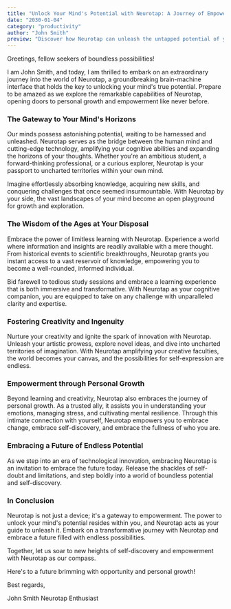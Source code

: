```yaml
---
title: "Unlock Your Mind's Potential with Neurotap: A Journey of Empowerment"
date: "2030-01-04"
category: "productivity"
author: "John Smith"
preview: "Discover how Neurotap can unleash the untapped potential of your mind, empowering you to reach new heights of personal growth and innovation."
---
```


Greetings, fellow seekers of boundless possibilities!

I am John Smith, and today, I am thrilled to embark on an extraordinary journey into the world of Neurotap, a groundbreaking brain-machine interface that holds the key to unlocking your mind's true potential. Prepare to be amazed as we explore the remarkable capabilities of Neurotap, opening doors to personal growth and empowerment like never before.

### The Gateway to Your Mind's Horizons

Our minds possess astonishing potential, waiting to be harnessed and unleashed. Neurotap serves as the bridge between the human mind and cutting-edge technology, amplifying your cognitive abilities and expanding the horizons of your thoughts. Whether you're an ambitious student, a forward-thinking professional, or a curious explorer, Neurotap is your passport to uncharted territories within your own mind.

Imagine effortlessly absorbing knowledge, acquiring new skills, and conquering challenges that once seemed insurmountable. With Neurotap by your side, the vast landscapes of your mind become an open playground for growth and exploration.

### The Wisdom of the Ages at Your Disposal

Embrace the power of limitless learning with Neurotap. Experience a world where information and insights are readily available with a mere thought. From historical events to scientific breakthroughs, Neurotap grants you instant access to a vast reservoir of knowledge, empowering you to become a well-rounded, informed individual.

Bid farewell to tedious study sessions and embrace a learning experience that is both immersive and transformative. With Neurotap as your cognitive companion, you are equipped to take on any challenge with unparalleled clarity and expertise.

### Fostering Creativity and Ingenuity

Nurture your creativity and ignite the spark of innovation with Neurotap. Unleash your artistic prowess, explore novel ideas, and dive into uncharted territories of imagination. With Neurotap amplifying your creative faculties, the world becomes your canvas, and the possibilities for self-expression are endless.

### Empowerment through Personal Growth

Beyond learning and creativity, Neurotap also embraces the journey of personal growth. As a trusted ally, it assists you in understanding your emotions, managing stress, and cultivating mental resilience. Through this intimate connection with yourself, Neurotap empowers you to embrace change, embrace self-discovery, and embrace the fullness of who you are.

### Embracing a Future of Endless Potential

As we step into an era of technological innovation, embracing Neurotap is an invitation to embrace the future today. Release the shackles of self-doubt and limitations, and step boldly into a world of boundless potential and self-discovery.

### In Conclusion

Neurotap is not just a device; it's a gateway to empowerment. The power to unlock your mind's potential resides within you, and Neurotap acts as your guide to unleash it. Embark on a transformative journey with Neurotap and embrace a future filled with endless possibilities.

Together, let us soar to new heights of self-discovery and empowerment with Neurotap as our compass.

Here's to a future brimming with opportunity and personal growth!

Best regards,

John Smith
Neurotap Enthusiast
